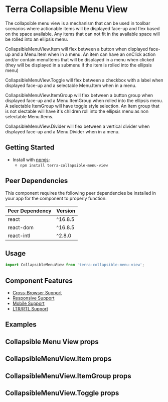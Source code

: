 


<Badge />

# Terra Collapsible Menu View

The collapsible menu view is a mechanism that can be used in toolbar scenarios where actionable items will be displayed face-up and flex based on the space available. Any items that can not fit in the available space will be rolled into an ellipsis menu.

CollapsibleMenuView.Item will flex between a button when displayed face-up and a Menu.Item when in a menu. An item can have an onClick action and/or contain menuItems that will be displayed in a menu when clicked (they will be displayed in a submenu if the item is rolled into the ellipsis menu)

CollapsibleMenuView.Toggle will flex between a checkbox with a label when displayed face-up and a selectable Menu.Item when in a menu.

CollapsibleMenuView.ItemGroup will flex between a button group when displayed face-up and a Menu.ItemGroup when rolled into the ellipsis menu. A selectable ItemGroup will have toggle style selection. An Item group that is not slectable will have it's children roll into the ellipsis menu as non selectable Menu.Items.

CollapsibleMenuView.Divider will flex between a vertical divider when displayed face-up and a Menu.Divider when in a menu.

## Getting Started

- Install with [npmjs](https://www.npmjs.com):
  - `npm install terra-collapsible-menu-view`

<!-- AUTO-GENERATED-CONTENT:START Peer Dependencies -->
## Peer Dependencies

This component requires the following peer dependencies be installed in your app for the component to properly function.

| Peer Dependency | Version |
|-|-|
| react | ^16.8.5 |
| react-dom | ^16.8.5 |
| react-intl | ^2.8.0 |

<!-- AUTO-GENERATED-CONTENT:END -->

## Usage

```jsx
import CollapsibleMenuView from 'terra-collapsible-menu-view';
```

## Component Features

 * [Cross-Browser Support](https://engineering.cerner.com/terra-ui/about/terra-ui/component-standards#cross-browser-support)
 * [Responsive Support](https://engineering.cerner.com/terra-ui/about/terra-ui/component-standards#responsive-support)
 * [Mobile Support](https://engineering.cerner.com/terra-ui/about/terra-ui/component-standards#mobile-support)
 * [LTR/RTL Support](https://engineering.cerner.com/terra-ui/about/terra-ui/component-standards#ltr--rtl)

## Examples
<BasicView title='CollapsibleMenuView Example' />

## Collapsible Menu View props
<CollapsibleMenuViewProps />

## CollapsibleMenuView.Item props
<CollapsibleMenuViewItemProps />

## CollapsibleMenuView.ItemGroup props
<CollapsibleMenuViewItemGroupProps />

## CollapsibleMenuView.Toggle props
<CollapsibleMenuViewToggleProps />
